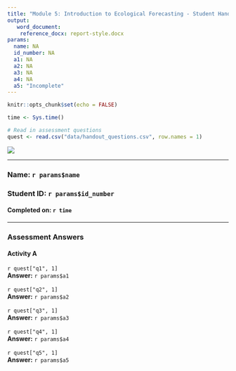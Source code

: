 ```yaml
---
title: "Module 5: Introduction to Ecological Forecasting - Student Handout"
output: 
   word_document:
    reference_docx: report-style.docx
params:
  name: NA
  id_number: NA
  a1: NA
  a2: NA
  a3: NA
  a4: NA
  a5: "Incomplete"
---
```


```r
knitr::opts_chunk$set(echo = FALSE)
```
```r
time <- Sys.time()

# Read in assessment questions
quest <- read.csv("data/handout_questions.csv", row.names = 1)


```

![](www/report-header.png)

***
### Name: `r params$name`  
### Student ID: `r params$id_number` 
#### Completed on: `r time`
***

### Assessment Answers
#### Activity A
`r quest["q1", 1]`  
**Answer:** `r params$a1`  
\
`r quest["q2", 1]`  
**Answer:** `r params$a2`  
\
`r quest["q3", 1]`  
**Answer:** `r params$a3`  
\
`r quest["q4", 1]`  
**Answer:** `r params$a4`  
\
`r quest["q5", 1]`  
**Answer:** `r params$a5`  
\


